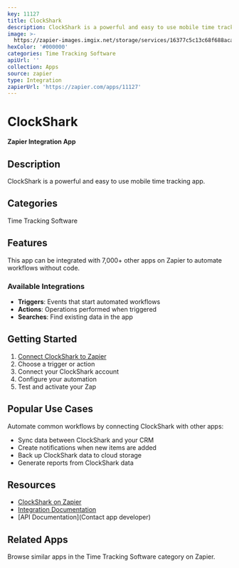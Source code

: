 ```yaml
---
key: 11127
title: ClockShark
description: ClockShark is a powerful and easy to use mobile time tracking app.
image: >-
  https://zapier-images.imgix.net/storage/services/16377c5c13c68f688acab3fca1c94054.png?auto=format%2Ccompress&ixlib=python-3.0.0&q=50
hexColor: '#000000'
categories: Time Tracking Software
apiUrl: ''
collection: Apps
source: zapier
type: Integration
zapierUrl: 'https://zapier.com/apps/11127'
---
```

# ClockShark

**Zapier Integration App**

## Description

ClockShark is a powerful and easy to use mobile time tracking app.

## Categories

Time Tracking Software

## Features

This app can be integrated with 7,000+ other apps on Zapier to automate workflows without code.

### Available Integrations

- **Triggers**: Events that start automated workflows
- **Actions**: Operations performed when triggered
- **Searches**: Find existing data in the app

## Getting Started

1. [Connect ClockShark to Zapier](https://zapier.com/apps/11127)
2. Choose a trigger or action
3. Connect your ClockShark account
4. Configure your automation
5. Test and activate your Zap

## Popular Use Cases

Automate common workflows by connecting ClockShark with other apps:

- Sync data between ClockShark and your CRM
- Create notifications when new items are added
- Back up ClockShark data to cloud storage
- Generate reports from ClockShark data

## Resources

- [ClockShark on Zapier](https://zapier.com/apps/11127)
- [Integration Documentation](https://zapier.com/apps/11127/integrations)
- [API Documentation](Contact app developer)

## Related Apps

Browse similar apps in the Time Tracking Software category on Zapier.
